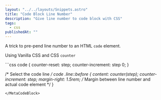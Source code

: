 ```yaml
---
layout: "../../layouts/Snippets.astro"
title: "Code Block Line Number"
description: "Give line number to code block with CSS"
tags:
  - css
publishedAt: ""
---
```



A trick to pre-pend line number to an HTML `code` element.

Using Vanilla CSS and CSS `counter`

<MetaCodeBlock filename="CSS">
```css
code {
  counter-reset: step;
  counter-increment: step 0;
}

/* Select the code line */
code .line::before {
  content: counter(step);
  counter-increment: step;
  margin-right: 1.5rem; /* Margin between line number and actual code element */
}
```
</MetaCodeBlock>